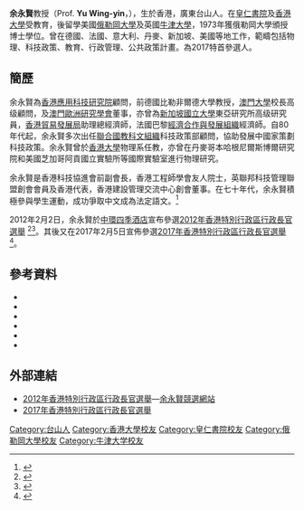 {{Infobox Biography
| subject_name   = 余永賢 
| image_name     = 
| image_size     = 
| date_of_birth  = {{birth_date_and_age|1947|02|07}}
| Native place = {{CHN}}[[廣東|廣東]][[台山|台山]]
| place_of_birth = {{HKG-1910}}
| occupation     = [[香港應用科技研究院|香港應用科技研究院]]顧問<br />比勒非爾德大學教授<br />[[澳門大學|澳門大學]]校長高级顧問<br />[[聯合國教科文組織|聯合國教科文組織]]科技政策部顧問<br />香港科技協進會副會長
| alma_mater= [[皇仁書院|皇仁書院]]<br/>[[香港大學|香港大學]]<br/>[[俄勒岡大學|俄勒岡大學]]<br/>[[牛津大學|牛津大學]]
}}

'''余永賢'''教授（Prof. '''Yu Wing-yin'''，{{bd|1947年|2月7日|catIdx=}}），生於香港，廣東台山人。在[[皇仁書院|皇仁書院]]及[[香港大學|香港大學]]受教育，後留學美國[[俄勒岡大學|俄勒岡大學]]及英國[[牛津大學|牛津大學]]，1973年獲俄勒岡大學頒授博士學位。曾在德國、法國、意大利、丹麥、新加坡、美國等地工作，範疇包括物理、科技政策、教育、行政管理、公共政策計畫。為2017特首參選人。

==簡歷==
余永賢為[[香港應用科技研究院|香港應用科技研究院]]顧問，前德國比勒非爾德大學教授，[[澳門大學|澳門大學]]校長高级顧問，及[[澳門歐洲研究學會|澳門歐洲研究學會]]董事，亦曾為[[新加坡國立大學|新加坡國立大學]]東亞研究所高级研究員，[[香港貿易發展局|香港貿易發展局]]助理總經濟師，法國巴黎[[經濟合作與發展組織|經濟合作與發展組織]]經濟師。自80年代起，余永賢多次出任[[聯合國教科文組織|聯合國教科文組織]]科技政策部顧問，協助發展中國家策劃科技政策。余永賢曾於[[香港大學|香港大學]]物理系任教，亦曾在丹麥哥本哈根尼爾斯博爾研究院和美國芝加哥阿貢國立實驗所等國際實驗室進行物理研究。

余永賢是香港科技協進會前副會長，香港工程師學會友人院士，英聯邦科技管理聯盟創會會員及香港代表，香港建設管理交流中心創會董事。在七十年代，余永賢積極參與學生運動，成功爭取中文成為法定語文。<ref>{{Cite news|url=http://www.singpao.com/newsarticle.aspx?NewsID=217136&Lang=tc|title=余永賢今將宣布參選特首|newspaper=《[[成報|成報]]》|date=2012-02-02|accessdate=2012-02-02}}{{dead link|date=2017年11月 |bot=InternetArchiveBot |fix-attempted=yes }}</ref>

2012年2月2日，余永賢於[[香港四季酒店|中環四季酒店]]宣布參選[[2012年香港特別行政區行政長官選舉|2012年香港特別行政區行政長官選舉]] <ref>{{Cite news|url=http://paper.wenweipo.com/2012/02/01/WA1202010008.htm|title=中途殺出：「教授」余永賢忽然選特首|newspaper=《[[文汇报_(香港)|文匯報]]》|date=2012-02-01|accessdate=2012-02-01|archive-date=2020-10-23|archive-url=https://web.archive.org/web/20201023045624/http://paper.wenweipo.com/2012/02/01/WA1202010008.htm|dead-url=no}}</ref><ref>{{Cite news|url=http://www.takungpao.com/hm/top/2012-02-03/1065409.html|title=余永賢宣佈參選特首|newspaper=《[[大公報|大公報]]》|date=2012-02-03|accessdate=2012-02-03|deadurl=yes|archiveurl=https://web.archive.org/web/20120207161629/http://www.takungpao.com/hm/top/2012-02-03/1065409.html|archivedate=2012-02-07}}</ref>。其後又在2017年2月5日宣佈參選[[2017年香港特別行政區行政長官選舉|2017年香港特別行政區行政長官選舉]]<ref>{{cite news|url=https://www.hk01.com/%E7%89%B9%E9%A6%96%E9%81%B8%E8%88%892017/69738/-%E7%89%B9%E9%A6%96%E9%81%B8%E6%88%B0-%E5%89%8D%E8%B2%BF%E7%99%BC%E5%B1%80%E7%B6%93%E6%BF%9F%E5%B8%AB%E4%BD%99%E6%B0%B8%E8%B3%A2%E5%AE%A3%E5%B8%83%E5%8F%83%E9%81%B8-%E6%94%BF%E7%B6%B1%E5%80%A1-%E7%A7%91%E6%95%99%E8%88%88%E6%B8%AF-|author=陳嘉洛|title=【特首選戰】前貿發局經濟師余永賢宣布參選　政綱倡「科教興港」|publisher=香港01|date=2017-02-05|accessdate=2016-02-06|archive-date=2020-09-03|archive-url=https://web.archive.org/web/20200903102726/https://www.hk01.com/%E7%89%B9%E9%A6%96%E9%81%B8%E8%88%892017/69738/%E7%89%B9%E9%A6%96%E9%81%B8%E6%88%B0-%E5%89%8D%E8%B2%BF%E7%99%BC%E5%B1%80%E7%B6%93%E6%BF%9F%E5%B8%AB%E4%BD%99%E6%B0%B8%E8%B3%A2%E5%AE%A3%E5%B8%83%E5%8F%83%E9%81%B8-%E6%94%BF%E7%B6%B1%E5%80%A1-%E7%A7%91%E6%95%99%E8%88%88%E6%B8%AF|dead-url=no}}</ref>。

==參考資料==
{{reflist}}
*{{Cite news|url=http://ies.cass.cn/Article/xshd/xzzf/200904/1141.asp|title=香港大学教授余永贤在欧洲所谈中国的科技政策|newspaper=《[http://ies.cass.cn/ 中国社会科学院欧洲研究所]》|date=2009-04-13|accessdate=2009-04-13|deadurl=yes|archiveurl=https://web.archive.org/web/20091105030206/http://ies.cass.cn/Article/xshd/xzzf/200904/1141.asp|archivedate=2009-11-05}}
*{{Cite news|url=http://daf.tsinghua.edu.cn/html/xinwen/yx/ggxy/20090426/15297.html|title=德国比勒菲尔德大学科学技术研究所余永贤教授谈基础研究|newspaper=《[http://daf.tsinghua.edu.cn/ 清华大学博学网]》|date=2009-04-26|accessdate=2009-04-26}}{{dead link|date=2017年11月 |bot=InternetArchiveBot |fix-attempted=yes }}
*{{Cite news|url=http://www.takungpao.com/news/liness/2011-01-25/511161.html|title=訪余永賢：香港科技，從“後”殖民時代“突圍”|newspaper=《[[大公報|大公報]]》|date=2011-01-25|accessdate=2011-01-25|deadurl=yes|archiveurl=https://web.archive.org/web/20120221004517/http://www.takungpao.com/news/liness/2011-01-25/511161.html|archivedate=2012-02-21}}
*{{Cite news|url=http://news.sciencenet.cn/htmlnews/2012/1/258666.shtm|title=余永贤：生活是行动|newspaper=《[http://news.sciencenet.cn/ 中国科学报]》|date=2012-01-16|accessdate=2012-01-16|archive-date=2019-06-07|archive-url=https://web.archive.org/web/20190607042158/http://news.sciencenet.cn/htmlnews/2012/1/258666.shtm|dead-url=no}}
*{{Cite news|url=http://www.takungpao.com.hk/paper/content/2012-07/16/content_719634.htm|title=余永賢︰國家鼓勵香港發展科技|newspaper=《[http://www.takungpao.com.hk/ 大公網]》|date=2012-07-16|accessdate=2012-07-16}}{{dead link|date=2017年11月 |bot=InternetArchiveBot |fix-attempted=yes }}
*{{Cite news|url=http://big5.takung.cn/paper/content/2012-08/16/content_941587.htm|title=舊時代烙印阻礙國民教育/余永賢|newspaper=《[http://www.takungpao.com.hk/ 大公網]》|date=2012-08-16|accessdate=2012-08-16}}{{dead link|date=2017年11月 |bot=InternetArchiveBot |fix-attempted=yes }}

==外部連結==
*[[2012年香港特別行政區行政長官選舉|2012年香港特別行政區行政長官選舉]]—[https://web.archive.org/web/20190817030023/http://www.yuwingyin.org/  余永賢競選網站]
*[[2017年香港特別行政區行政長官選舉|2017年香港特別行政區行政長官選舉]]

{{DEFAULTSORT: Yu, Wing Yin}}
[[Category:台山人|Category:台山人]]
[[Category:香港大學校友|Category:香港大學校友]]
[[Category:皇仁書院校友|Category:皇仁書院校友]]
[[Category:俄勒岡大學校友|Category:俄勒岡大學校友]]
[[Category:牛津大学校友|Category:牛津大学校友]]